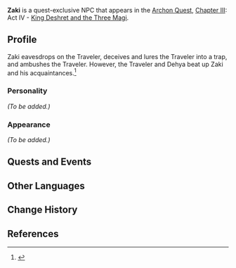 {{Meta
<!-- Remove this template after adding the missing info -->
|missing_NPC_profile  = yes
}}
{{Character Infobox
|type             = Quest NPC
|image            = NPC Zaki.png
|region           = Sumeru
|affiliation      = The Radicals
|title            = 
|ancestry         = <!-- Clan/family -->
|father           = 
|mother           = 
|spouse           = 
|sibling          = 
|child            = 
|relative         = 
|voiceEN          = [https://www.phillipreich.com/ Phillip Reich]<ref>Twitter: [https://twitter.com/PhillMReich/status/1590085685666795520 EN VA Self Announcement]</ref>
|voiceCN          = 
|voiceJP          = 
}}
'''Zaki''' is a quest-exclusive NPC that appears in the [[Archon Quest]], [[Chapter III]]: Act IV - [[King Deshret and the Three Magi]].

==Profile==
Zaki eavesdrops on the Traveler, deceives and lures the Traveler into a trap, and ambushes the Traveler. However, the Traveler and Dehya beat up Zaki and his acquaintances.<ref>{{Ref/Quest|The Missing Village Keepers}}</ref>

===Personality===
''(To be added.)''

===Appearance===
''(To be added.)''

==Quests and Events==
{{Quests and Events}}
<!--
==Trivia==
* 
-->
==Other Languages==
{{Other Languages
|default_hidden = 1
|en      = Zaki
|zhs     = 札齐
|zhs_rm  = Zháqí
|zht     = 札齊
|zht_rm  = Zháqí
|ja      = ザキ
|ja_rm   = Zaki
|ko      = 자키
|ko_rm   = Jaki
|es      = Zaki
|fr      = Zaki
|ru      = Заки
|th      = Zaki
|vi      = Zaki
|de      = Zaki
|id      = Zaki
|pt      = Zaki
|tr      = Zaki
|it      = Zaki
}}

==Change History==
{{Change History|3.1}}

==References==
{{Reflist}}